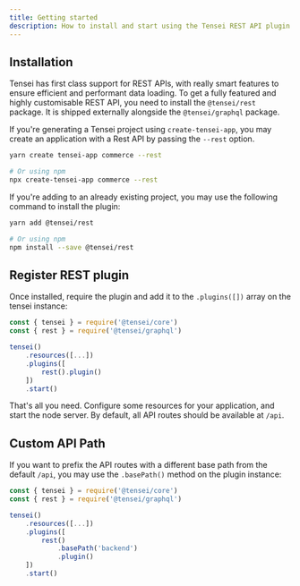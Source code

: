 ```yaml
---
title: Getting started
description: How to install and start using the Tensei REST API plugin 
---
```


## Installation
Tensei has first class support for REST APIs, with really smart features to ensure efficient and performant data loading. To get a fully featured and highly customisable REST API, you need to install the `@tensei/rest` package. It is shipped externally alongside the `@tensei/graphql` package.


If you're generating a Tensei project using `create-tensei-app`, you may create an application with a Rest API by passing the `--rest` option.

```bash
yarn create tensei-app commerce --rest

# Or using npm
npx create-tensei-app commerce --rest
```

If you're adding to an already existing project, you may use the following command to install the plugin:

```bash
yarn add @tensei/rest

# Or using npm
npm install --save @tensei/rest
```

## Register REST plugin
Once installed, require the plugin and add it to the `.plugins([])` array on the tensei instance:

```js
const { tensei } = require('@tensei/core')
const { rest } = require('@tensei/graphql')

tensei()
    .resources([...])
    .plugins([
        rest().plugin()
    ])
    .start()
```

That's all you need. Configure some resources for your application, and start the node server. By default, all API routes should be available at `/api`. 

## Custom API Path
If you want to prefix the API routes with a different base path from the default `/api`, you may use the `.basePath()` method on the plugin instance:

```js
const { tensei } = require('@tensei/core')
const { rest } = require('@tensei/graphql')

tensei()
    .resources([...])
    .plugins([
        rest()
            .basePath('backend')
            .plugin()
    ])
    .start()
```

